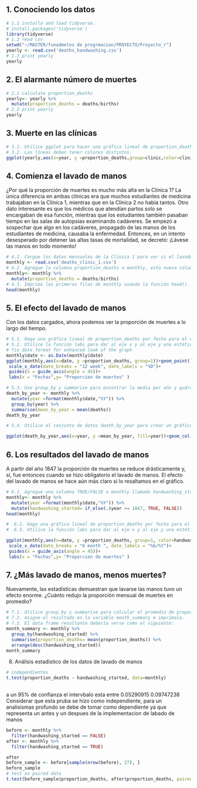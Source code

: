 ## 1. Conociendo los datos
```r
# 1.1 installa and load tidyverse.
# install.packages('tidyverse')
library(tidyverse)
# 1.2 read csv
setwd("~/MASTER/funadmetos de progrmacion/PROYECTO/Proyecto_r")
yearly <- read.csv('deaths_handwashing.csv')
# 1.3 print yearly
yearly
```
## 2. El alarmante número de muertes
```r
# 2.1 calculate proportion_deaths
yearly<- yearly %>%
  mutate(proportion_deaths = deaths/births)
# 2.2 print yearly
yearly
```
## 3. Muerte en las clínicas
```r
# 3.1. Utilice ggplot para hacer una gráfica lineal de proportion_deaths por año (columna year) con una línea por clínica.
# 3.2. Las líneas deben tener colores distintos.
ggplot(yearly,aes(x=year, y =proportion_deaths,group=clinic,color=clinic))+geom_line(size=1.5)

```
## 4. Comienza el lavado de manos ##

¿Por qué la proporción de muertes es mucho más alta en la Clínica 1? La única diferencia en ambas clínicas era que muchos estudiantes de medicina trabajaban en la Clínica 1, mientras que en la Clínica 2 no había tantos. Otro dato interesante es que los médicos que atendían partos solo se encargaban de esa función, mientras que los estudiantes también pasaban tiempo en las salas de autopsias examinando cadáveres. Se empezó a sospechar que algo en los cadáveres, propagado de las manos de los estudiantes de medicina, causaba la enfermedad. Entonces, en un intento desesperado por detener las altas tasas de mortalidad, se decretó: ¡Lávese las manos en todo momento!


```r
# 4.1. Cargue los datos mensuales de la Clínica 1 para ver si el lavado de manos tuvo algún efecto, para esto lea el archivo deaths_clinic_1.csv y asígnelo a la variable monthly.
monthly <- read.csv('deaths_clinic_1.csv')
# 4.2. Agregue la columna proportion_deaths a monthly, esta nueva columna se calculará como la proporción de muertes por número de nacimientos.
monthly<- monthly %>%
  mutate(proportion_deaths = deaths/births)
# 4.3. Imprima las primeras filas de monthly usando la función head().
head(monthly)
```
## 5. El efecto del lavado de manos
Con los datos cargados, ahora podemos ver la proporción de muertes a lo largo del tiempo.

```r
# 5.1. Haga una gráfica lineal de proportion_deaths por fecha para el data frame monthly usando ggplot.
# 5.2. Utilice la función labs para dar al eje x y al eje y una estética a las etiquetas.
# fix date format for enhanced look of the graph
monthly$date <- as.Date(monthly$date)
ggplot(monthly,aes(x=date, y =proportion_deaths, group=1))+geom_point()+geom_line(size=1)+
 scale_x_date(date_breaks = "12 week", date_labels = "%D")+
 guides(x = guide_axis(angle = 45))+
 labs(x = "Fechas",y= "Proporcion de muertes" )

```

```r
# 5.3. Use group_by y summarise para encontrar la media por año y guárdelo en el dataset death_by_year.
death_by_year <- monthly %>%
  mutate(year =format(monthly$date,"%Y")) %>%
  group_by(year) %>%
  summarise(mean_by_year = mean(deaths))
death_by_year
```


```r
# 5.4. Utilice el conjunto de datos death_by_year para crear un gráfico de barras que muestre la media en cada año.

ggplot(death_by_year,aes(x=year, y =mean_by_year, fill=year))+geom_col(colour = "black")
```
## 6. Los resultados del lavado de manos
A partir del año 1847 la proporción de muertes se reduce drásticamente y, sí, fue entonces cuando se hizo obligatorio el lavado de manos. El efecto del lavado de manos se hace aún más claro si lo resaltamos en el gráfico.
```r
# 6.1. Agregue una columna TRUE/FALSE a monthly llamado handwashing_started, que será TRUE a partir del año en que se impuso el lavado de manos
monthly<- monthly %>%
  mutate(year =format(monthly$date,"%Y")) %>%
  mutate(handwashing_started= if_else(.$year >= 1847, TRUE, FALSE))
head(monthly)
```
```r
#  6.2. Haga una gráfica lineal de proportion_deaths por fecha para el data frame monthly usando ggplot. Haga que el color de la línea dependa de handwashing_started.
#  6.3. Utilice la función labs para dar al eje x y al eje y una estética a las etiquetas.

ggplot(monthly,aes(x=date, y =proportion_deaths, group=1, color=handwashing_started))+geom_line(size=1) +
 scale_x_date(date_breaks = "6 month ", date_labels = "%b/%Y")+
 guides(x = guide_axis(angle = 45))+
 labs(x = "Fechas",y= "Proporcion de muertes" )
```
## 7. ¿Más lavado de manos, menos muertes?
Nuevamente, las estadísticas demuestran que lavarse las manos tuvo un efecto enorme.
¿Cuánto redujo la proporción mensual de muertes en promedio?

```r
# 7.1. Utilice group_by y summarise para calcular el promedio de proportion_deaths antes y después de que se impusiera el lavado de manos.
# 7.2. Asigne el resultado en la variable month_summary e imprímala.
# 7.3. El data frame resultante debería verse como el siguiente: 
month_summary <- monthly %>%
  group_by(handwashing_started) %>%
  summarise(proportion_deaths= mean(proportion_deaths)) %>%
  arrange(desc(handwashing_started))
month_summary
```
8. Análisis estadístico de los datos de lavado de manos
```r

# independientes
t.test(proportion_deaths ~ handwashing_started, data=monthly)
  
```
a un 95% de confianza el intervbalo esta entre 0.05290915 0.09747238
Considerar que esta pruba se hizo como independiente, para un analisismas profundo se debe de tomar como dependiente ya que representa un antes y un despues de la implementacion de labado de manos
```r
before <- monthly %>%
  filter(handwashing_started == FALSE)
after <- monthly %>%
  filter(handwashing_started == TRUE)

after
before_sample <- before[sample(nrow(before), 27), ]
before_sample
# test as paired data
t.test(before_sample$proportion_deaths, after$proportion_deaths, paired=TRUE)

```


